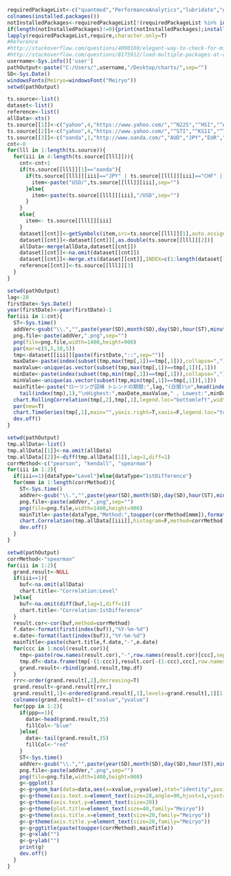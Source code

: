 
```r
requiredPackageList<-c("quantmod","PerformanceAnalytics","lubridate","ggplot2")
colnames(installed.packages())
notInstalledPackages<-requiredPackageList[!(requiredPackageList %in% installed.packages()[,"Package"])] #apply logical vector to requiredPackageList
if(length(notInstalledPackages)!=0){print(notInstalledPackages);install.packages(notInstalledPackages)}
lapply(requiredPackageList,require,character.only=T)
#Reference 
#http://stackoverflow.com/questions/4090169/elegant-way-to-check-for-missing-packages-and-install-them
#http://stackoverflow.com/questions/8175912/load-multiple-packages-at-once
username<-Sys.info()['user']
pathOutput<-paste("C:/Users/",username,"/Desktop/charts/",sep="")
SD<-Sys.Date()
windowsFonts(Meiryo=windowsFont("Meiryo"))
setwd(pathOutput)
```

```r
ts.source<-list()
dataset<-list()
reference<-list()
allData<-xts()
ts.source[[1]]<-c("yahoo",4,"https://www.yahoo.com/","^N225","^HSI","^AXJO","^GSPC","NDX","^RUT","^FTSE")
ts.source[[2]]<-c("yahoo",4,"https://www.yahoo.com/","^STI","^KS11","^TWII","^GDAXI","^FCHI","^BVSP")
ts.source[[3]]<-c("oanda",1,"http://www.oanda.com/","AUD","JPY","EUR","GBP","NZD","ZAR","CHF","CAD","XAU","BRL","KRW","RUB","CNY")
cnt<-0
for(lll in 1:length(ts.source)){
  for(iii in 4:length(ts.source[[lll]])){
    cnt<-cnt+1
    if(ts.source[[lll]][1]=="oanda"){
      if(ts.source[[lll]][iii]=="JPY" | ts.source[[lll]][iii]=="CHF" | ts.source[[lll]][iii]=="ZAR" | ts.source[[lll]][iii]=="KRW"){
        item<-paste("USD/",ts.source[[lll]][iii],sep="")
      }else{
        item<-paste(ts.source[[lll]][iii],"/USD",sep="")
      }
    }
    else{
      item<- ts.source[[lll]][iii]
    }
    dataset[[cnt]]<-getSymbols(item,src=ts.source[[lll]][1],auto.assign=FALSE)
    dataset[[cnt]]<-dataset[[cnt]][,as.double(ts.source[[lll]][2])]
    allData<-merge(allData,dataset[[cnt]])
    dataset[[cnt]]<-na.omit(dataset[[cnt]])
    dataset[[cnt]]<-merge.xts(dataset[[cnt]],INDEX=c(1:length(dataset[[cnt]])))
    reference[[cnt]]<-ts.source[[lll]][3]
  }
}
```

```r
setwd(pathOutput)
lag<-28
firstDate<-Sys.Date()
year(firstDate)<-year(firstDate)-1
for(iii in 1:cnt){
  ST<-Sys.time()  
  addVer<-gsub("\\.","",paste(year(SD),month(SD),day(SD),hour(ST),minute(ST),second(ST),sep=""))
  png.file<-paste(addVer,".png",sep="")
  png(file=png.file,width=1400,height=900)
  par(mar=c(5,5,10,5))
  tmp<-dataset[[iii]][paste(firstDate,"::",sep="")]
  maxDate<-paste(index(subset(tmp,max(tmp[,1])==tmp[,1])),collapse=",")
  maxValue<-unique(as.vector(subset(tmp,max(tmp[,1])==tmp[,1])[,1]))
  minDate<-paste(index(subset(tmp,min(tmp[,1])==tmp[,1])),collapse=",")
  minValue<-unique(as.vector(subset(tmp,min(tmp[,1])==tmp[,1])[,1]))
  mainTitle<-paste("ローリング回帰 トレンドの期間:",lag,"(日間)\n",head(index(tmp),1),"-",
    tail(index(tmp),1),"\nHighest:",maxDate,maxValue," , Lowest:",minDate,minValue,"\nData Source:",reference[[iii]])
  chart.RollingCorrelation(tmp[,2],tmp[,1],legend.loc="bottomleft",width=lag,main=mainTitle,type="h",col=grey(0.5),cex.legend=3,cex.axis=3,cex.main=2,ylab="",sub="sub")
  par(new=T)
  chart.TimeSeries(tmp[,1],main="",yaxis.right=T,xaxis=F,legend.loc="topleft",lwd=3,cex.legend=3,cex.axis=3,col="blue",grid.color="blue",ylab="") #共に,ylab=""とする。
  dev.off()
}
```

```r
setwd(pathOutput)
tmp.allData<-list()
tmp.allData[[1]]<-na.omit(allData)
tmp.allData[[2]]<-diff(tmp.allData[[1]],lag=1,diff=1)
corrMethod<-c("pearson", "kendall", "spearman")
for(iii in 1:2){
  if(iii==1){dataType="Level"}else{dataType="1stDifference"}  
  for(mmm in 1:length(corrMethod)){
    ST<-Sys.time()  
    addVer<-gsub("\\.","",paste(year(SD),month(SD),day(SD),hour(ST),minute(ST),second(ST),sep=""))
    png.file<-paste(addVer,".png",sep="")
    png(file=png.file,width=1400,height=900)
    mainTitle<-paste(dataType,"Method:",toupper(corrMethod[mmm]),format(head(index(tmp.allData[[iii]]),1),"%Y-%m-%d"),"-",format(tail(index(tmp.allData[[iii]]),1),"%Y-%m-%d"))
    chart.Correlation(tmp.allData[[iii]],histogram=F,method=corrMethod[mmm],main=mainTitle,cex.main=2,cex.text=2)
    dev.off()
  }
}
```

```r
setwd(pathOutput)
corrMethod<-"spearman"
for(iii in 1:2){
  grand.result<-NULL
  if(iii==1){
    buf<-na.omit(allData)
    chart.title<-"Correlation:Level"
  }else{
    buf<-na.omit(diff(buf,lag=1,diff=1))
    chart.title<-"Correlation:1stDifference"
  }  
  result.cor<-cor(buf,method=corrMethod)
  f.date<-format(first(index(buf)),"%Y-%m-%d")
  e.date<-format(last(index(buf)),"%Y-%m-%d")
  mainTitle<-paste(chart.title,f.date,"-",e.date)
  for(ccc in 1:ncol(result.cor)){
    tmp<-paste(row.names(result.cor),"-",row.names(result.cor)[ccc],sep="")
    tmp.df<-data.frame(tmp[-(1:ccc)],result.cor[-(1:ccc),ccc],row.names=NULL)
    grand.result<-rbind(grand.result,tmp.df)
  }
  rrr<-order(grand.result[,2],decreasing=T)
  grand.result<-grand.result[rrr,]
  grand.result[,1]<-ordered(grand.result[,1],levels=grand.result[,1][1:length(grand.result[,1])])
  colnames(grand.result)<-c("xvalue","yvalue")
  for(ppp in 1:2){
    if(ppp==1){
      data<-head(grand.result,35)
      fillCol<-"blue"
    }else{
      data<-tail(grand.result,35)
      fillCol<-"red"
    } 
    ST<-Sys.time()  
    addVer<-gsub("\\.","",paste(year(SD),month(SD),day(SD),hour(ST),minute(ST),second(ST),sep=""))
    png.file<-paste(addVer,".png",sep="")
    png(file=png.file,width=1400,height=900)
    g<-ggplot()
    g<-g+geom_bar(data=data,aes(x=xvalue,y=yvalue),stat="identity",position="identity",fill=fillCol,alpha=0.2,color="black")
    g<-g+theme(axis.text.x=element_text(size=20,angle=90,hjust=1,vjust=0.5)) 
    g<-g+theme(axis.text.y=element_text(size=20))
    g<-g+theme(plot.title=element_text(size=40,family="Meiryo"))
    g<-g+theme(axis.title.x=element_text(size=20,family="Meiryo")) 
    g<-g+theme(axis.title.y=element_text(size=20,family="Meiryo")) 
    g<-g+ggtitle(paste(toupper(corrMethod),mainTitle))
    g<-g+xlab("")
    g<-g+ylab("") 
    print(g)
    dev.off()
  }
}
```